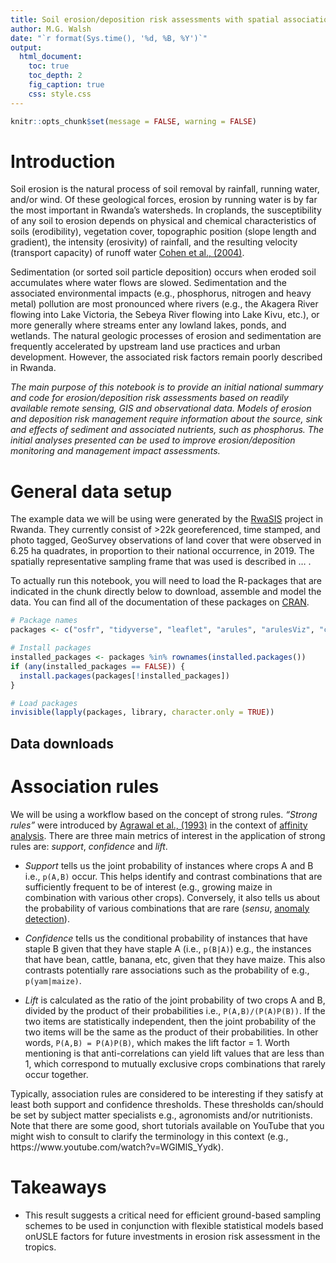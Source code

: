 ```yaml
---
title: Soil erosion/deposition risk assessments with spatial association rules
author: M.G. Walsh
date: "`r format(Sys.time(), '%d, %B, %Y')`"
output:
  html_document:
    toc: true
    toc_depth: 2
    fig_caption: true
    css: style.css
---
```


```r
knitr::opts_chunk$set(message = FALSE, warning = FALSE)
```

# Introduction

Soil erosion is the natural process of soil removal by rainfall, running water, and/or wind. Of these geological forces, erosion by running water is by far the most important in Rwanda's watersheds. In croplands, the susceptibility of any soil to erosion depends on physical and chemical characteristics of soils (erodibility), vegetation cover, topographic position (slope length and gradient), the intensity (erosivity) of rainfall, and the resulting velocity (transport capacity) of runoff water [Cohen et al., (2004)](https://www.researchgate.net/publication/235936792_Empirical_reformulation_of_the_Universal_Soil_Loss_Equation_for_erosion_risk_assessment_in_a_tropical_watershed). 

Sedimentation (or sorted soil particle deposition) occurs when eroded soil accumulates where water flows are slowed. Sedimentation and the associated environmental impacts (e.g., phosphorus, nitrogen and heavy metal) pollution are most pronounced where rivers (e.g., the Akagera River flowing into Lake Victoria, the Sebeya River flowing into Lake Kivu, etc.), or more generally where streams enter any lowland lakes, ponds, and wetlands. The natural geologic processes of erosion and sedimentation are frequently accelerated by upstream land use practices and urban development. However, the associated risk factors remain poorly described in Rwanda.

*The main purpose of this notebook is to provide an initial national summary and code for erosion/deposition risk assessments based on readily available remote sensing, GIS and observational data. Models of erosion and deposition risk management require information about the source, sink and effects of sediment and associated nutrients, such as phosphorus. The initial analyses presented can be used to improve erosion/deposition monitoring and management impact assessments.*

# General data setup

The example data we will be using were generated by the [RwaSIS](https://doi.org/10.17605/OSF.IO/Y9ZUT) project in Rwanda. They currently consist of >22k georeferenced, time stamped, and photo tagged, GeoSurvey observations of land cover that were observed in 6.25 ha quadrates, in proportion to their national occurrence, in 2019. The spatially representative sampling frame that was used is described in ... .

To actually run this notebook, you will need to load the R-packages that are indicated in the chunk directly below to download, assemble and model the data. You can find all of the documentation of these packages on [CRAN](https://cran.r-project.org/).

```r
# Package names
packages <- c("osfr", "tidyverse", "leaflet", "arules", "arulesViz", "caret", "arulesCBA")

# Install packages
installed_packages <- packages %in% rownames(installed.packages())
if (any(installed_packages == FALSE)) {
  install.packages(packages[!installed_packages])
}

# Load packages
invisible(lapply(packages, library, character.only = TRUE))
```

## Data downloads



# Association rules

We will be using a workflow based on the concept of strong rules. *"Strong rules"* were introduced by [Agrawal et al., (1993)](https://dl.acm.org/doi/10.1145/170036.170072) in the context of [affinity analysis](https://en.wikipedia.org/wiki/Affinity_analysis). There are three main metrics of interest in the application of strong rules are: *support*, *confidence* and *lift*.

* *Support* tells us the joint probability of instances where crops A and B i.e., `p(A,B)` occur. This helps identify and contrast combinations that are sufficiently frequent to be of interest (e.g., growing maize in combination with various other crops). Conversely, it also tells us about the probability of various combinations that are rare (*sensu*, [anomaly detection](https://en.wikipedia.org/wiki/Anomaly_detection)).

* *Confidence* tells us the conditional probability of instances that have staple B given that they have staple A (i.e., `p(B|A)`) e.g., the instances that have bean, cattle, banana, etc, given that they have maize. This also contrasts potentially rare associations such as the probability of e.g., `p(yam|maize)`.

* *Lift* is calculated as the ratio of the joint probability of two crops A and B, divided by the product of their probabilities i.e., `P(A,B)/(P(A)P(B))`. If the two items are statistically independent, then the joint probability of the two items will be the same as the product of their probabilities. In other words, `P(A,B) = P(A)P(B)`, which makes the lift factor = 1. Worth mentioning is that anti-correlations can yield lift values that are less than 1, which correspond to mutually exclusive crops combinations that rarely occur together.

Typically, association rules are considered to be interesting if they satisfy at least both support and confidence thresholds. These thresholds can/should be set by subject matter specialists e.g., agronomists and/or nutritionists. Note that there are some good, short tutorials available on YouTube that you might wish to consult to clarify the terminology in this context (e.g., https://www.youtube.com/watch?v=WGlMlS_Yydk).

# Takeaways

* This result suggests a critical need for efficient ground-based sampling schemes to be used in conjunction with flexible statistical models based onUSLE factors for future investments in erosion risk assessment in the tropics.
